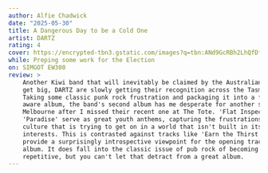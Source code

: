 ```yaml
---
author: Alfie Chadwick
date: "2025-05-30"
title: A Dangerous Day to be a Cold One
artist: DARTZ
rating: 4
cover: https://encrypted-tbn3.gstatic.com/images?q=tbn:ANd9GcRBh2LhQfDflwChMpFc1k-q_q1vIx0k8OlAuzU4w8IBKTSBkn97WPrWUZCZ-ezelMHuJCtAsERaaBvHS5pT2EZCvg
while: Preping some work for the Election
on: SIMGOT EW300
review: >
    Another Kiwi band that will inevitably be claimed by the Australians when they
    get big, DARTZ are slowly getting their recognition across the Tasman Sea.
    Taking some classic punk rock frustration and packaging it into a fun, yet very
    aware album, the band's second album has me desperate for another show in
    Melbourne after I missed their recent one at The Tote. 'Flat Inspection' and
    'Paradise' serve as great youth anthems, capturing the frustrations of a youth
    culture that is trying to get on in a world that isn't built in its best
    interests. This is contrasted against tracks like 'Earn the Thirst', which
    provide a surprisingly introspective viewpoint for the opening track of the
    album. It does fall into the classic issue of pub rock of becoming a little
    repetitive, but you can't let that detract from a great album.
---
```

        

